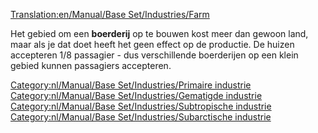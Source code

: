 [[Translation:en/Manual/Base Set/Industries/Farm]]

{{nl/Manual/Base Set/Industries/Industrieën|image=en/Manual/Base Set/Industries/Farm.png
|name=Boerderij
|climates=[[nl/Manual/Klimaat#gematigd|Gematigd]], [[nl/Manual/Klimaat#subarctisch|Subarctisch]], [[nl/Manual/Klimaat#subtropisch|Subtropisch]]
|accepts=Niets
|produces=[[nl/Manual/Base Set/Cargos/Graan|graan]], [[nl/Manual/Base Set/Cargos/Vee|vee]] (gematigd alleen), <br/>[[nl/Manual/Base Set/Cargos/Tarwe|tarwe]], [[nl/Manual/Base Set/Cargos/Vee|vee]] (subarctisch alleen), <br/>[[nl/Manual/Base Set/Cargos/Mais|mais]] (subtropische alleen)
|notes=&nbsp;
* Omgeven door landbouwgrond met een grote omvang.
}}

Het gebied om een '''boerderij''' op te bouwen kost meer dan gewoon land, maar als je dat doet heeft het geen effect op de productie.
De huizen accepteren 1/8 passagier - dus verschillende boerderijen op een klein gebied kunnen passagiers accepteren.


[[Category:nl/Manual/Base Set/Industries/Primaire industrie]]
[[Category:nl/Manual/Base Set/Industries/Gematigde industrie]]
[[Category:nl/Manual/Base Set/Industries/Subtropische industrie]]
[[Category:nl/Manual/Base Set/Industries/Subarctische industrie]]